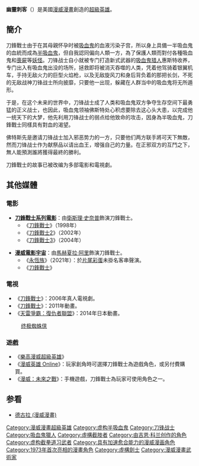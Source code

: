{{redirect|刀锋战士|运动員|奥斯卡·皮斯托利斯}}
{{noteTA
|G1=美國漫畫
|G2=Movie
|1=zh-cn:刀锋战士;zh-hk:幽靈刺客;zh-tw:刀鋒戰士;
}}

{{Expand |time=2008-07-29T03:12:05+00:00 }}
{{Infobox comics character
|image          = 
|converted=y
|caption        = 
|character_name = 刀鋒戰士<br>{{lang|en|Blade}}
|full name      = 艾瑞克·布魯克（Eric Brooks）
|publisher      = [[惊奇漫画|惊奇漫画]]
|debut          = 《The Tomb of Dracula #10 》（1973年7月）
|creators       = {{tsl|en|Marv Wolfman|瑪伍·沃夫曼}}<br />{{tsl|en|Gene Colan|傑尼·可蘭}}
|species        = [[半吸血鬼|半吸血鬼]]
|aliases        = 日行者（Daywalker）, Frank Blade, SwitchBlade, Spider Hero, [[浪人_(漫威漫畫)|浪人]]
|supports       = <!--optional-->
|alliances={{le|軍情13處|MI-13 (comics)}}<br />{{link-en|黑夜潛行者|Nightstalkers (comics)}}<br />{{link-en|領航者 (漫威漫畫)|Vanguard (Marvel Comics)#Vanguard|領航者}}<br />{{link-en|午夜之子 (漫畫)|Midnight Sons|午夜之子}}<br>{{le|威武復仇者|The Mighty Avengers}}<br />超自然復仇者 (Avengers of the Supernatural)<br />[[復仇者_(漫畫)|复仇者聯盟]]
|powers         = 超人的力量、速度、耐力和長壽<br />感知超自然生物的能力<br />非人類的回復力
}}
'''幽靈刺客'''（{{lang-en|Blade}}）是美國[[漫威漫畫|漫威漫畫]]創造的[[超級英雄|超級英雄]]。

== 簡介 ==
刀鋒戰士由于在其母親怀孕时被[[吸血鬼|吸血鬼]]的血液污染子宫，所以身上具備一半吸血鬼的血統而成為[[半吸血鬼|半吸血鬼]]，但自我認同偏向人類一方，為了保護人類而對付各種吸血鬼和[[喪屍|喪屍]]等[[妖怪|妖怪]]。刀锋战士自小就被专门打造新式武器的[[吸血鬼猎人|吸血鬼猎人]]惠斯特收养，专门出入有吸血鬼出没的场所，拯救即将被消灭吞噬的人类，凭着他驾骑着银翼机车，手持无敌火力的巨型火焰枪，以及无敌旋风刀和身后背负着的那把长剑，不死的无敌战神刀锋战士所向披靡，只要他一出现，躲藏在人群当中的吸血鬼将无所遁形。

于是，在这个未来的世界中，刀锋战士成了人类和吸血鬼双方争夺生存空间下最勇猛的正义战士，也因此，吸血鬼领袖佛斯特处心积虑要除去这心头大患，以完成他一统天下的大梦，他先利用刀锋战士的弱点给他致命的攻击，因身為半吸血鬼，刀鋒戰士同樣具有對血的渴望。

佛特斯先是邀请刀锋战士加入邪恶势力的一方，只要他们两方联手將可天下無敵，然而刀锋战士作为献祭品以请出血王，增强自己的力量。在正邪双方的互鬥之下，無人能預測誰將獲得最終的勝利。

刀鋒戰士的故事已被改编为多部電影和電視劇。

== 其他媒體 ==
=== 電影 ===
*'''[[刀鋒戰士系列電影|刀鋒戰士系列電影]]'''：由[[衛斯理·史奈普|衛斯理·史奈普]]飾演刀鋒戰士。
**《[[刀锋战士_(电影)|刀鋒戰士]]》（1998年）
**《[[刀鋒戰士2|刀鋒戰士2]]》（2002年）
**《[[刀鋒戰士3|刀鋒戰士3]]》（2004年）

*'''[[漫威電影宇宙：第四階段|漫威電影宇宙]]'''：由[[馬赫夏拉·阿里|馬赫夏拉·阿里]]飾演刀鋒戰士。
**《[[永恆族_(電影)|永恆族]]》（2021年）：於[[片尾彩蛋|片尾彩蛋]]未掛名客串聲演。
**《[[刀鋒戰士_(未上映電影)|刀鋒戰士]]》

=== 電視 ===
*《[[刀鋒戰士_(電視劇)|刀鋒戰士]]》：2006年真人電視劇。
*《[[刀鋒戰士_(2011年動畫)|刀鋒戰士]]》：2011年動畫。
*《[[天雷爭霸：復仇者聯盟|天雷爭霸：復仇者聯盟]]》：2014年日本動畫。
:[[终极蜘蛛侠|终极蜘蛛侠]]

=== 遊戲 ===
*《[[樂高漫威超級英雄|樂高漫威超級英雄]]》
*《[[漫威英雄_Online|漫威英雄 Online]]》：玩家創角時可選擇刀鋒戰士為遊戲角色，或另付費購買。
*《[[漫威：未來之戰|漫威：未來之戰]]》：手機遊戲，刀鋒戰士為玩家可使用角色之一。

==参看==
*[[德古拉_(漫威漫畫)|德古拉 (漫威漫畫)]]

{{刀鋒戰士}}
{{DEFAULTSORT:Blade}}
[[Category:漫威漫畫超級英雄|Category:漫威漫畫超級英雄]]
[[Category:虚构半吸血鬼|Category:虚构半吸血鬼]]
[[Category:刀锋战士|Category:刀锋战士]]
[[Category:吸血鬼獵人|Category:吸血鬼獵人]]
[[Category:虛構截肢者|Category:虛構截肢者]]
[[Category:由吉恩·科兰创作的角色|Category:由吉恩·科兰创作的角色]]
[[Category:虚构截拳道习武者|Category:虚构截拳道习武者]]
[[Category:具有加速愈合能力的漫威漫画角色|Category:具有加速愈合能力的漫威漫画角色]]
[[Category:1973年首次亮相的漫畫角色|Category:1973年首次亮相的漫畫角色]]
[[Category:虛構劍士|Category:虛構劍士]]
[[Category:漫威漫畫武術家|Category:漫威漫畫武術家]]